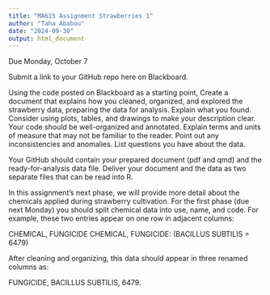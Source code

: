 ```yaml
---
title: "MA615 Assignment Strawberries 1"
author: "Taha Ababou"
date: "2024-09-30"
output: html_document
---
```


Due Monday, October 7

Submit a link to your GitHub repo here on Blackboard.

Using the code posted on Blackboard as a starting point, Create a document that explains how you cleaned, organized, and explored the strawberry data, preparing the data for analysis. Explain what you found. Consider using plots, tables, and drawings to make your description clear. Your code should be well-organized and annotated. Explain terms and units of measure that may not be familiar to the reader. Point out any inconsistencies and anomalies. List questions you have about the data.

Your GitHub should contain your prepared document (pdf and qmd) and the ready-for-analysis data file. Deliver your document and the data as two separate files that can be read into R.   

In this assignment's next phase, we will provide more detail about the chemicals applied during strawberry cultivation. For the first phase (due next Monday) you should split chemical data into use, name, and code. For example, these two entries appear on one row in adjacent columns:

CHEMICAL, FUNGICIDE CHEMICAL, FUNGICIDE: (BACILLUS SUBTILIS = 6479)

After cleaning and organizing, this data should appear in three renamed columns as:

 FUNGICIDE, BACILLUS SUBTILIS, 6479.



